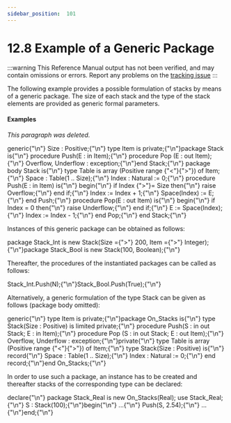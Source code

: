 ---
sidebar_position:  101
---

# 12.8 Example of a Generic Package

:::warning
This Reference Manual output has not been verified,
and may contain omissions or errors.
Report any problems on the [tracking issue](https://github.com/ada-lang-io/ada-lang-io/issues/20)
:::


<p>The following example provides a possible formulation of stacks by means of a generic package. The size of each stack and the type of the stack elements are provided as generic formal parameters. <br /></p>


#### Examples

<p><em>This paragraph was deleted.</em><br /></p>

<CodeBlock>
generic{"\n"}   Size : Positive;{"\n"}   type Item is private;{"\n"}package Stack is{"\n"}   procedure Push(E : in  Item);{"\n"}   procedure Pop (E : out Item);{"\n"}   Overflow, Underflow : exception;{"\n"}end Stack;{"\n"}
package body Stack is{"\n"}
   type Table is array (Positive range {"<"}{">"}) of Item;{"\n"}   Space : Table(1 .. Size);{"\n"}   Index : Natural := 0;{"\n"}
   procedure Push(E : in Item) is{"\n"}   begin{"\n"}      if Index {">"}= Size then{"\n"}         raise Overflow;{"\n"}      end if;{"\n"}      Index := Index + 1;{"\n"}      Space(Index) := E;{"\n"}   end Push;{"\n"}
   procedure Pop(E : out Item) is{"\n"}   begin{"\n"}      if Index = 0 then{"\n"}         raise Underflow;{"\n"}      end if;{"\n"}      E := Space(Index);{"\n"}      Index := Index - 1;{"\n"}   end Pop;{"\n"}
end Stack;{"\n"}

</CodeBlock>
<p>Instances of this generic package can be obtained as follows: <br /></p>

<CodeBlock>
package Stack_Int  is new Stack(Size ={">"} 200, Item ={">"} Integer);{"\n"}package Stack_Bool is new Stack(100, Boolean);{"\n"}

</CodeBlock>
<p>Thereafter, the procedures of the instantiated packages can be called as follows: <br /></p>

<CodeBlock>
Stack_Int.Push(N);{"\n"}Stack_Bool.Push(True);{"\n"}

</CodeBlock>
<p>Alternatively, a generic formulation of the type Stack can be given as follows (package body omitted): <br /></p>

<CodeBlock>
generic{"\n"}   type Item is private;{"\n"}package On_Stacks is{"\n"}   type Stack(Size : Positive) is limited private;{"\n"}   procedure Push(S : in out Stack; E : in  Item);{"\n"}   procedure Pop (S : in out Stack; E : out Item);{"\n"}   Overflow, Underflow : exception;{"\n"}private{"\n"}   type Table is array (Positive range {"<"}{">"}) of Item;{"\n"}   type Stack(Size : Positive) is{"\n"}      record{"\n"}         Space : Table(1 .. Size);{"\n"}         Index : Natural := 0;{"\n"}      end record;{"\n"}end On_Stacks;{"\n"}

</CodeBlock>
<p>In order to use such a package, an instance has to be created and thereafter stacks of the corresponding type can be declared: <br /></p>

<CodeBlock>
declare{"\n"}   package Stack_Real is new On_Stacks(Real); use Stack_Real;{"\n"}   S : Stack(100);{"\n"}begin{"\n"}   ...{"\n"}   Push(S, 2.54);{"\n"}   ...{"\n"}end;{"\n"}

</CodeBlock>

